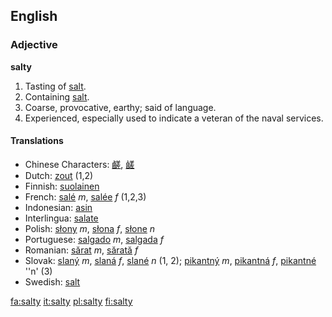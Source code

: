 ==English==
===Adjective===
'''salty'''

#Tasting of [[salt]].
#Containing [[salt]].
#Coarse, provocative, earthy; said of language.
#Experienced, especially used to indicate a veteran of the naval services. 

====Translations====
*Chinese Characters: [[鹺]], [[鹾]]
*Dutch: [[zout]] (1,2)
*Finnish: [[suolainen]]
*French: [[salé]] ''m'', [[salée]] ''f'' (1,2,3)
*Indonesian: [[asin]]
*Interlingua: [[salate]]
*Polish: [[słony]] ''m'', [[słona]] ''f'', [[słone]] ''n''
*Portuguese: [[salgado]] ''m'', [[salgada]] ''f''
*Romanian: [[sărat]] ''m'', [[sărată]] ''f''
*Slovak: [[slaný]] ''m'', [[slaná]] ''f'', [[slané]] ''n'' (1, 2); [[pikantný]] ''m'', [[pikantná]] ''f'', [[pikantné]] ''n' (3)
*Swedish: [[salt#Swedish|salt]]
[[fa:salty]]
[[it:salty]]
[[pl:salty]]
[[fi:salty]]